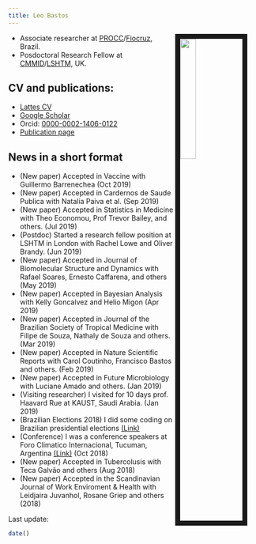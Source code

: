 ```yaml
---
title: Leo Bastos
---
```


<link rel="stylesheet" href="styles.css" type="text/css">

<img src="files/fotoLeo2.jpg" style="width:25%; border:10px solid; margin-right: 20px" align="right">


- Associate researcher at [PROCC](http://www.procc.fiocruz.br)/[Fiocruz](http://www.fiocruz.br), Brazil.
- Posdoctoral Research Fellow at [CMMID](https://www.lshtm.ac.uk/research/centres/centre-mathematical-modelling-infectious-diseases)/[LSHTM](https://www.lshtm.ac.uk/), UK.


## CV and publications:

- [Lattes CV](http://lattes.cnpq.br/5241799121437269)
- [Google Scholar](http://scholar.google.com.au/citations?user=9e3_tSsAAAAJ&hl=en)
- Orcid: [0000-0002-1406-0122](https://orcid.org/0000-0002-1406-0122)
- [Publication page](publications.html)


## News in a short format

- (New paper) Accepted in Vaccine with Guillermo Barrenechea (Oct 2019)
- (New paper) Accepted in Cardernos de Saude Publica with Natalia Paiva et al. (Sep 2019)
- (New paper) Accepted in Statistics in Medicine with Theo Economou, Prof Trevor Bailey, and others. (Jul 2019)
- (Postdoc) Started a research fellow position at LSHTM in London with Rachel Lowe and Oliver Brandy. (Jun 2019)
- (New paper) Accepted in Journal of Biomolecular Structure and Dynamics with Rafael Soares, Ernesto Caffarena, and others (May 2019)
- (New paper) Accepted in Bayesian Analysis with Kelly Goncalvez and Helio Migon (Apr 2019)
- (New paper) Accepted in Journal of the Brazilian Society of Tropical Medicine with Filipe de Souza, Nathaly de Souza and others. (Mar 2019)
- (New paper) Accepted in Nature Scientific Reports with Carol Coutinho, Francisco Bastos and others. (Feb 2019)
- (New paper) Accepted in Future Microbiology with Luciane Amado and others. (Jan 2019)
- (Visiting researcher) I visited for 10 days prof. Haavard Rue at KAUST, Saudi Arabia.  (Jan 2019)
- (Brazilian Elections 2018) I did some coding on Brazilian presidential elections [(Link)](eleicoes2018.html)
- (Conference) I was a conference speakers at Foro Climatico Internacional, Tucuman, Argentina [(Link)](https://climactivo.com)  (Oct 2018)
- (New paper) Accepted in Tubercolusis with Teca Galvão and others (Aug 2018)
- (New paper) Accepted in the Scandinavian Journal of Work Enviroment & Health with Leidjaira Juvanhol, Rosane Griep and others (2018)

Last update:
```r
date()
```
